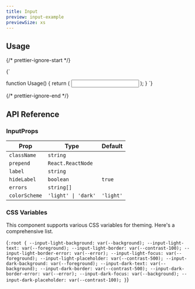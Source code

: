 ```yaml
---
title: Input
preview: input-example
previewSize: xs
---
```


## Usage

{/* prettier-ignore-start */}

<CodeBlock lang="ts">{`

function Usage() {
    return (
      <Input label="username" />
    );
}
`}
</CodeBlock>

{/* prettier-ignore-end */}

## API Reference

### InputProps

| Prop          | Type                | Default   |
| ------------- | ------------------- | --------- |
| `className`   | `string`            |           |
| `prepend`     | `React.ReactNode`   |           |
| `label`       | `string`            |           |
| `hideLabel`   | `boolean`           | `true`    |
| `errors`      | `string[]`          |           |
| `colorScheme` | `'light' \| 'dark'` | `'light'` |

### CSS Variables

This component supports various CSS variables for theming. Here's a comprehensive list.

<CodeBlock lang="css">{`
:root {
    --input-light-background: var(--background);
    --input-light-text: var(--foreground);
    --input-light-border: var(--contrast-100);
    --input-light-border-error: var(--error);
    --input-light-focus: var(--foreground);
    --input-light-placeholder: var(--contrast-500);
    --input-dark-background: var(--foreground);
    --input-dark-text: var(--background);
    --input-dark-border: var(--contrast-500);
    --input-dark-border-error: var(--error);
    --input-dark-focus: var(--background);
    --input-dark-placeholder: var(--contrast-100);
}
`}</CodeBlock>
